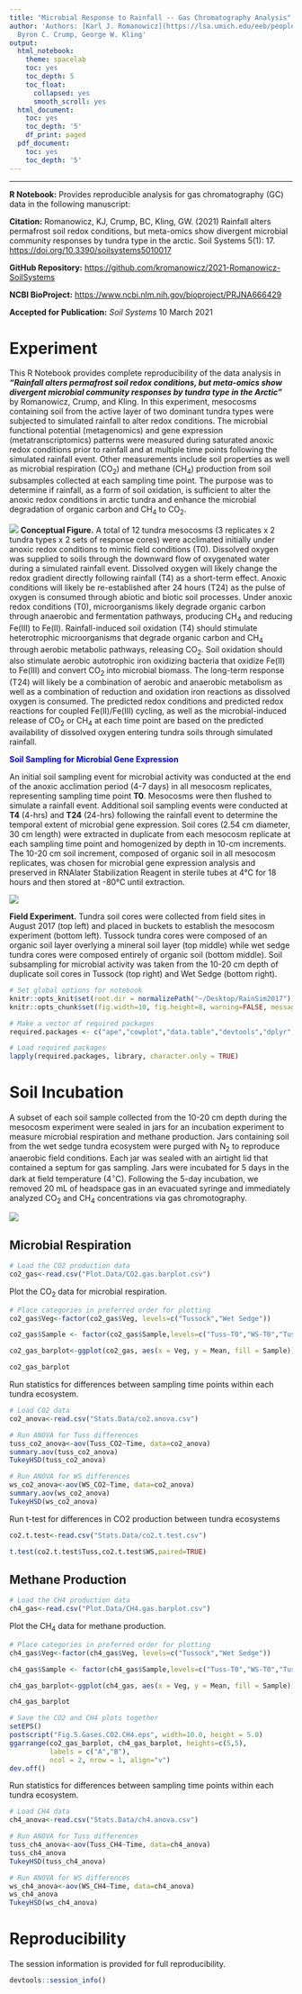 ```yaml
---
title: "Microbial Response to Rainfall -- Gas Chromatography Analysis"
author: 'Authors: [Karl J. Romanowicz](https://lsa.umich.edu/eeb/people/graduate-students/kjromano.html),
  Byron C. Crump, George W. Kling'
output:
  html_notebook:
    theme: spacelab
    toc: yes
    toc_depth: 5
    toc_float:
      collapsed: yes
      smooth_scroll: yes
  html_document:
    toc: yes
    toc_depth: '5'
    df_print: paged
  pdf_document:
    toc: yes
    toc_depth: '5'
---
```


__________________________________________________

**R Notebook:** Provides reproducible analysis for gas chromatography (GC) data in the following manuscript:

**Citation:** Romanowicz, KJ, Crump, BC, Kling, GW. (2021) Rainfall alters permafrost soil redox conditions, but meta-omics show divergent microbial community responses by tundra type in the arctic. Soil Systems 5(1): 17. [https://doi.org/10.3390/soilsystems5010017](https://doi.org/10.3390/soilsystems5010017)

**GitHub Repository:** [https://github.com/kromanowicz/2021-Romanowicz-SoilSystems](https://github.com/kromanowicz/2021-Romanowicz-SoilSystems)

**NCBI BioProject:** [https://www.ncbi.nlm.nih.gov/bioproject/PRJNA666429](https://www.ncbi.nlm.nih.gov/bioproject/PRJNA666429)

**Accepted for Publication:** *Soil Systems* 10 March 2021

# Experiment

This R Notebook provides complete reproducibility of the data analysis in ***"Rainfall alters permafrost soil redox conditions, but meta-omics show divergent microbial community responses by tundra type in the Arctic "*** by Romanowicz, Crump, and Kling. In this experiment, mesocosms containing soil from the active layer of two dominant tundra types were subjected to simulated rainfall to alter redox conditions.  The microbial functional potential (metagenomics) and gene expression (metatranscriptomics) patterns were measured during saturated anoxic redox conditions prior to rainfall and at multiple time points following the simulated rainfall event. Other measurements include soil properties as well as microbial respiration (CO~2~) and methane (CH~4~) production from soil subsamples collected at each sampling time point. The purpose was to determine if rainfall, as a form of soil oxidation, is sufficient to alter the anoxic redox conditions in arctic tundra and enhance the microbial degradation of organic carbon and CH~4~ to CO~2~.

<!-- Display Figure 1 -->
![](R.Images/Concept1.png)
**Conceptual Figure.**  A total of 12 tundra mesocosms (3 replicates x 2 tundra types x 2 sets of response cores) were acclimated initially under anoxic redox conditions to mimic field conditions (T0).  Dissolved oxygen was supplied to soils through the downward flow of oxygenated water during a simulated rainfall event.  Dissolved oxygen will likely change the redox gradient directly following rainfall (T4) as a short-term effect.  Anoxic conditions will likely be re-established after 24 hours (T24) as the pulse of oxygen is consumed through abiotic and biotic soil processes.  Under anoxic redox conditions (T0), microorganisms likely degrade organic carbon through anaerobic and fermentation pathways, producing CH~4~ and reducing Fe(III) to Fe(II).  Rainfall-induced soil oxidation (T4) should stimulate heterotrophic microorganisms that degrade organic carbon and CH~4~ through aerobic metabolic pathways, releasing CO~2~. Soil oxidation should also stimulate aerobic autotrophic iron oxidizing bacteria that oxidize Fe(II) to Fe(III) and convert CO~2~ into microbial biomass.  The long-term response (T24) will likely be a combination of aerobic and anaerobic metabolism as well as a combination of reduction and oxidation iron reactions as dissolved oxygen is consumed.  The predicted redox conditions and predicted redox reactions for coupled Fe(II)/Fe(III) cycling, as well as the microbial-induced release of CO~2~ or CH~4~ at each time point are based on the predicted availability of dissolved oxygen entering tundra soils through simulated rainfall.

<font color="blue">**Soil Sampling for Microbial Gene Expression**</font>

An initial soil sampling event for microbial activity was conducted at the end of the anoxic acclimation period (4-7 days) in all mesocosm replicates, representing sampling time point **T0**.  Mesocosms were then flushed to simulate a rainfall event.  Additional soil sampling events were conducted at **T4** (4-hrs) and **T24** (24-hrs) following the rainfall event to determine the temporal extent of microbial gene expression.  Soil cores (2.54 cm diameter, 30 cm length) were extracted in duplicate from each mesocosm replicate at each sampling time point and homogenized by depth in 10-cm increments.  The 10-20 cm soil increment, composed of organic soil in all mesocosm replicates, was chosen for microbial gene expression analysis and preserved in RNAlater Stabilization Reagent in sterile tubes at 4&deg;C for 18 hours and then stored at -80&deg;C until extraction.

![](R.Images/Buckets.png)

**Field Experiment.** Tundra soil cores were collected from field sites in August 2017 (top left) and placed in buckets to establish the mesocosm experiment (bottom left).  Tussock tundra cores were composed of an organic soil layer overlying a mineral soil layer (top middle) while wet sedge tundra cores were composed entirely of organic soil (bottom middle).  Soil subsampling for microbial activity was taken from the 10-20 cm depth of duplicate soil cores in Tussock (top right) and Wet Sedge (bottom right).

```r
# Set global options for notebook
knitr::opts_knit$set(root.dir = normalizePath("~/Desktop/RainSim2017"))
knitr::opts_chunk$set(fig.width=10, fig.height=8, warning=FALSE, message=FALSE)
```

```r
# Make a vector of required packages
required.packages <- c("ape","cowplot","data.table","devtools","dplyr","DT","ggplot2","ggpubr","grid","gridExtra","kableExtra","knitr","pheatmap","png","RColorBrewer","reshape","rstatix","statmod","stringr","tibble","tidyr","tidyverse","vegan","yaml")

# Load required packages
lapply(required.packages, library, character.only = TRUE)
```

# Soil Incubation

A subset of each soil sample collected from the 10-20 cm depth during the mesocosm experiment were sealed in jars for an incubation experiment to measure microbial respiration and methane production.  Jars containing soil from the wet sedge tundra ecosystem were purged with N~2~ to reproduce anaerobic field conditions.  Each jar was sealed with an airtight lid that contained a septum for gas sampling.  Jars were incubated for 5 days in the dark at field temperature (4$^\circ$C).  Following the 5-day incubation, we removed 20 mL of headspace gas in an evacuated syringe and immediately analyzed CO~2~ and CH~4~ concentrations via gas chromotography.

![](R.Images/Gases.png)

## Microbial Respiration

```r
# Load the CO2 production data
co2_gas<-read.csv("Plot.Data/CO2.gas.barplot.csv")
```

Plot the CO~2~ data for microbial respiration.

```r
# Place categories in preferred order for plotting
co2_gas$Veg<-factor(co2_gas$Veg, levels=c("Tussock","Wet Sedge"))

co2_gas$Sample <- factor(co2_gas$Sample,levels=c("Tuss-T0","WS-T0","Tuss-T4","WS-T4","Tuss-T24","WS-T24"))

co2_gas_barplot<-ggplot(co2_gas, aes(x = Veg, y = Mean, fill = Sample)) + geom_bar(stat = "identity", position = "dodge", color="black") + geom_errorbar(aes(ymin = Mean - SD, ymax = Mean + SD), width = 0.2, position = position_dodge(0.9)) + ylab(expression(atop("Microbial Respiration", paste(CO[2]~(ng~C~g^{"-1"}~soil~hr^{"-1"}))))) + theme_classic() + theme(axis.text=element_text(size=10), axis.title=element_text(size=12), axis.title.x=element_blank()) + theme(legend.position = "bottom", legend.title=element_blank(), legend.text=element_text(size=8), panel.background = element_blank(), panel.grid.major = element_blank(), panel.grid.minor = element_blank(), panel.border = element_blank()) + scale_size(guide=FALSE) + scale_fill_manual(values=c("palegreen","lightskyblue1", "green3", "dodgerblue1", "darkgreen", "midnightblue")) + scale_y_continuous(expand = c(0, 0), limits = c(0, 120)) + annotate(geom="text", x=1.0, y=85, label="italic(N.S.)", parse=TRUE) + annotate(geom="text", x=2.0, y=23, label="italic(N.S.)", parse=TRUE) + geom_segment(aes(x = 1.0, y = 90, xend = 1.0, yend = 100)) + geom_segment(aes(x = 1.0, y = 100, xend = 2.0, yend = 100)) + geom_segment(aes(x = 2.0, y = 100, xend = 2.0, yend = 32)) + annotate("text", x = 1.5, y = 110, label = "Mean Difference (4.5x)") + annotate("text", x = 1.5, y = 103.5, size=3, label = "Paired~t-test~(italic(p) < 0.001)", parse = TRUE)
```

```r
co2_gas_barplot
```

Run statistics for differences between sampling time points within each tundra ecosystem.

```r
# Load CO2 data
co2_anova<-read.csv("Stats.Data/co2.anova.csv")
```

```r
# Run ANOVA for Tuss differences
tuss_co2_anova<-aov(Tuss_CO2~Time, data=co2_anova)
summary.aov(tuss_co2_anova)
TukeyHSD(tuss_co2_anova)

# Run ANOVA for WS differences
ws_co2_anova<-aov(WS_CO2~Time, data=co2_anova)
summary.aov(ws_co2_anova)
TukeyHSD(ws_co2_anova)
```

Run t-test for differences in CO2 production between tundra ecosystems
```r
co2.t.test<-read.csv("Stats.Data/co2.t.test.csv")
```

```r
t.test(co2.t.test$Tuss,co2.t.test$WS,paired=TRUE)
```

## Methane Production

```r
# Load the CH4 production data
ch4_gas<-read.csv("Plot.Data/CH4.gas.barplot.csv")
```

Plot the CH~4~ data for methane production.

```r
# Place categories in preferred order for plotting
ch4_gas$Veg<-factor(ch4_gas$Veg, levels=c("Tussock","Wet Sedge"))

ch4_gas$Sample <- factor(ch4_gas$Sample,levels=c("Tuss-T0","WS-T0","Tuss-T4","WS-T4","Tuss-T24","WS-T24"))

ch4_gas_barplot<-ggplot(ch4_gas, aes(x = Veg, y = Mean, fill = Sample)) + geom_bar(stat = "identity", position = "dodge", color="black") + geom_errorbar(aes(ymin = Mean - SD, ymax = Mean + SD), width = 0.2, position = position_dodge(0.9)) + ylab(expression(atop("Methane Production", paste(CH[4]~(pg~C~g^{"-1"}~soil~hr^{"-1"}))))) + theme_classic() + theme(axis.text=element_text(size=10), axis.title=element_text(size=12), axis.title.x=element_blank()) + theme(legend.position = "bottom", legend.title=element_blank(), legend.text=element_text(size=8), panel.background = element_blank(), panel.grid.major = element_blank(), panel.grid.minor = element_blank(), panel.border = element_blank()) + scale_size(guide=FALSE) + scale_fill_manual(values=c("palegreen", "lightskyblue1", "green3", "dodgerblue1", "darkgreen", "midnightblue")) + scale_y_continuous(expand = c(0, 0), limits = c(-10, 40)) + geom_hline(aes(yintercept = 0), color="black") + annotate(geom="text", x=0.7, y=25, label="a", parse=TRUE) + annotate(geom="text", x=1.0, y=-6, label="b", parse=TRUE) + annotate(geom="text", x=1.3, y=-6, label="b", parse=TRUE) + annotate(geom="text", x=1.7, y=13, label="a", parse=TRUE) + annotate(geom="text", x=2.0, y=-8, label="b", parse=TRUE) + annotate(geom="text", x=2.3, y=-8, label="b", parse=TRUE)
```

```r
ch4_gas_barplot
```

```r
# Save the CO2 and CH4 plots together
setEPS()
postscript("Fig.5.Gases.CO2.CH4.eps", width=10.0, height = 5.0)
ggarrange(co2_gas_barplot, ch4_gas_barplot, heights=c(5,5),
          labels = c("A","B"),
          ncol = 2, nrow = 1, align="v")
dev.off()
```

Run statistics for differences between sampling time points within each tundra ecosystem.

```r
# Load CH4 data
ch4_anova<-read.csv("Stats.Data/ch4.anova.csv")
```

```r
# Run ANOVA for Tuss differences
tuss_ch4_anova<-aov(Tuss_CH4~Time, data=ch4_anova)
tuss_ch4_anova
TukeyHSD(tuss_ch4_anova)

# Run ANOVA for WS differences
ws_ch4_anova<-aov(WS_CH4~Time, data=ch4_anova)
ws_ch4_anova
TukeyHSD(ws_ch4_anova)
```

# Reproducibility

The session information is provided for full reproducibility.
```r
devtools::session_info()
```